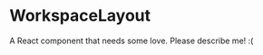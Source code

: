 
<Meta title="@flapjs/components/workspace/WorkspaceLayout"
    component={WorkspaceLayout}/>

# WorkspaceLayout

A React component that needs some love. Please describe me! :(

<Props of={WorkspaceLayout}/>

